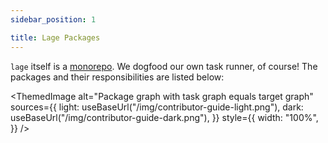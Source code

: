 ```yaml
---
sidebar_position: 1

title: Lage Packages
---
```



`lage` itself is a [monorepo](https://github.com/microsoft/lage/tree/master/packages). We dogfood our own task runner, of course! The packages and their responsibilities are listed below:

<ThemedImage
  alt="Package graph with task graph equals target graph"
  sources={{
    light: useBaseUrl("/img/contributor-guide-light.png"),
    dark: useBaseUrl("/img/contributor-guide-dark.png"),
  }}
  style={{
    width: "100%",
  }}
/>
